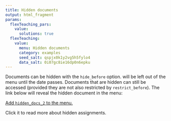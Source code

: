 ```yaml
---
title: Hidden documents
output: html_fragment
params:
  flexTeaching_pars:
    value:
      solutions: true
  flexTeaching:
    value:
      menu: Hidden documents
      category: examples
      seed_salt: qspjx0k1y2vg5h5fylo4
      data_salt: 0i07gc8ie16dp0n6epku
---
```


Documents can be hidden with the `hide_before` option.  will be left out of the menu until the date passes. Documents that are hidden can still be accessed (provided they are not also restricted by `restrict_before`). The link below will reveal the hidden document in the menu:

<a href='interface.html?assignment=hidden_docs_2'>Add `hidden_docs_2` to the menu.</a>

Click it to read more about hidden assignments.

